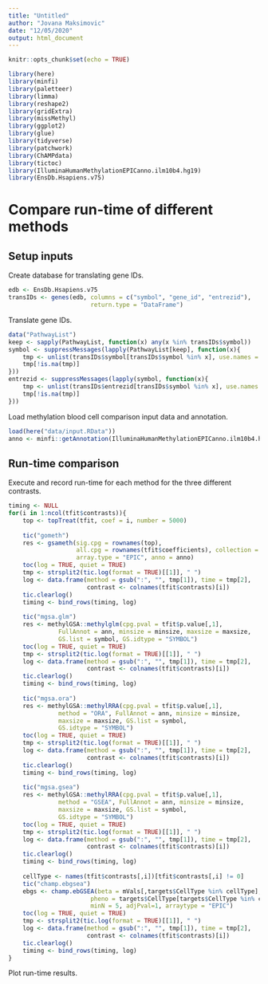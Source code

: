 ```yaml
---
title: "Untitled"
author: "Jovana Maksimovic"
date: "12/05/2020"
output: html_document
---
```


```r
knitr::opts_chunk$set(echo = TRUE)
```

```r
library(here)
library(minfi)
library(paletteer)
library(limma)
library(reshape2)
library(gridExtra)
library(missMethyl)
library(ggplot2)
library(glue)
library(tidyverse)
library(patchwork)
library(ChAMPdata)
library(tictoc)
library(IlluminaHumanMethylationEPICanno.ilm10b4.hg19)
library(EnsDb.Hsapiens.v75)
```

# Compare run-time of different methods

## Setup inputs

Create database for translating gene IDs.

```r
edb <- EnsDb.Hsapiens.v75
transIDs <- genes(edb, columns = c("symbol", "gene_id", "entrezid"), 
                       return.type = "DataFrame")
```

Translate gene IDs.

```r
data("PathwayList")
keep <- sapply(PathwayList, function(x) any(x %in% transIDs$symbol))
symbol <- suppressMessages(lapply(PathwayList[keep], function(x){
    tmp <- unlist(transIDs$symbol[transIDs$symbol %in% x], use.names = FALSE)
    tmp[!is.na(tmp)]
}))
entrezid <- suppressMessages(lapply(symbol, function(x){
    tmp <- unlist(transIDs$entrezid[transIDs$symbol %in% x], use.names = FALSE)
    tmp[!is.na(tmp)]
}))
```

Load methylation blood cell comparison input data and annotation.

```r
load(here("data/input.RData"))
anno <- minfi::getAnnotation(IlluminaHumanMethylationEPICanno.ilm10b4.hg19)
```

## Run-time comparison

Execute and record run-time for each method for the three different contrasts.

```r
timing <- NULL
for(i in 1:ncol(tfit$contrasts)){
    top <- topTreat(tfit, coef = i, number = 5000)
    
    tic("gometh")
    res <- gsameth(sig.cpg = rownames(top), 
                   all.cpg = rownames(tfit$coefficients), collection = entrezid, 
                   array.type = "EPIC", anno = anno)
    toc(log = TRUE, quiet = TRUE)
    tmp <- strsplit2(tic.log(format = TRUE)[[1]], " ")
    log <- data.frame(method = gsub(":", "", tmp[1]), time = tmp[2], 
                      contrast <- colnames(tfit$contrasts)[i])
    tic.clearlog()
    timing <- bind_rows(timing, log)
    
    tic("mgsa.glm")
    res <- methylGSA::methylglm(cpg.pval = tfit$p.value[,1],
              FullAnnot = ann, minsize = minsize, maxsize = maxsize,
              GS.list = symbol, GS.idtype = "SYMBOL")
    toc(log = TRUE, quiet = TRUE)
    tmp <- strsplit2(tic.log(format = TRUE)[[1]], " ")
    log <- data.frame(method = gsub(":", "", tmp[1]), time = tmp[2], 
                      contrast <- colnames(tfit$contrasts)[i])
    tic.clearlog()
    timing <- bind_rows(timing, log)
    
    tic("mgsa.ora")
    res <- methylGSA::methylRRA(cpg.pval = tfit$p.value[,1],
              method = "ORA", FullAnnot = ann, minsize = minsize,
              maxsize = maxsize, GS.list = symbol,
              GS.idtype = "SYMBOL")
    toc(log = TRUE, quiet = TRUE)
    tmp <- strsplit2(tic.log(format = TRUE)[[1]], " ")
    log <- data.frame(method = gsub(":", "", tmp[1]), time = tmp[2], 
                      contrast <- colnames(tfit$contrasts)[i])
    tic.clearlog()
    timing <- bind_rows(timing, log)
    
    tic("mgsa.gsea")
    res <- methylGSA::methylRRA(cpg.pval = tfit$p.value[,1],
              method = "GSEA", FullAnnot = ann, minsize = minsize,
              maxsize = maxsize, GS.list = symbol,
              GS.idtype = "SYMBOL")
    toc(log = TRUE, quiet = TRUE)
    tmp <- strsplit2(tic.log(format = TRUE)[[1]], " ")
    log <- data.frame(method = gsub(":", "", tmp[1]), time = tmp[2], 
                      contrast <- colnames(tfit$contrasts)[i])
    tic.clearlog()
    timing <- bind_rows(timing, log)
    
    cellType <- names(tfit$contrasts[,i])[tfit$contrasts[,i] != 0]
    tic("champ.ebgsea")
    ebgs <- champ.ebGSEA(beta = mVals[,targets$CellType %in% cellType],
                       pheno = targets$CellType[targets$CellType %in% cellType],
                       minN = 5, adjPval=1, arraytype = "EPIC")
    toc(log = TRUE, quiet = TRUE)
    tmp <- strsplit2(tic.log(format = TRUE)[[1]], " ")
    log <- data.frame(method = gsub(":", "", tmp[1]), time = tmp[2], 
                      contrast <- colnames(tfit$contrasts)[i])
    tic.clearlog()
    timing <- bind_rows(timing, log)
}
```

Plot run-time results.

```r

```
